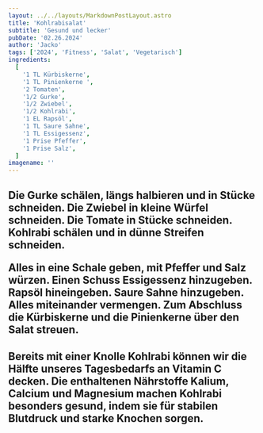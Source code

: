 ```yaml
---
layout: ../../layouts/MarkdownPostLayout.astro
title: 'Kohlrabisalat'
subtitle: 'Gesund und lecker'
pubDate: '02.26.2024'
author: 'Jacko'
tags: ['2024', 'Fitness', 'Salat', 'Vegetarisch']
ingredients:
  [
    '1 TL Kürbiskerne',
    '1 TL Pinienkerne ',
    '2 Tomaten',
    '1/2 Gurke',
    '1/2 Zwiebel',
    '1/2 Kohlrabi',
    '1 EL Rapsöl',
    '1 TL Saure Sahne',
    '1 TL Essigessenz',
    '1 Prise Pfeffer',
    '1 Prise Salz',
  ]
imagename: ''
---
```



<H2 text="Zubereitung" />

Die Gurke schälen, längs halbieren und in Stücke schneiden. Die Zwiebel in kleine Würfel schneiden.
Die Tomate in Stücke schneiden. Kohlrabi schälen und in dünne Streifen schneiden.

Alles in eine Schale geben, mit Pfeffer und Salz würzen. Einen Schuss Essigessenz hinzugeben.
Rapsöl hineingeben. Saure Sahne hinzugeben.
Alles miteinander vermengen. Zum Abschluss die Kürbiskerne und die Pinienkerne über den Salat streuen.

<H2 text="Gut zu wissen" />

Bereits mit einer Knolle Kohlrabi können wir die Hälfte unseres Tagesbedarfs an Vitamin C decken.
Die enthaltenen Nährstoffe Kalium, Calcium und Magnesium machen Kohlrabi besonders gesund, indem sie für stabilen Blutdruck und starke Knochen sorgen.
